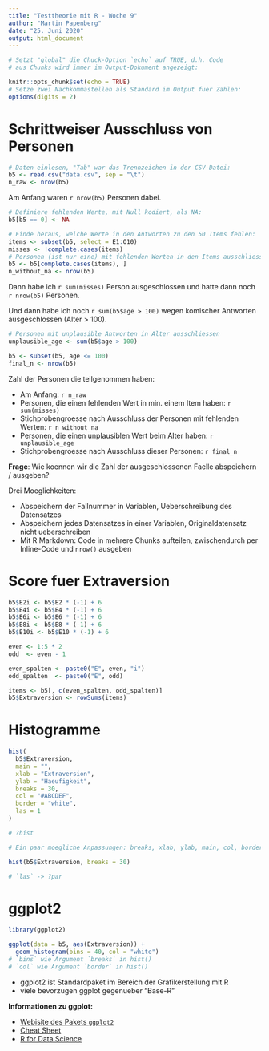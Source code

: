 ```yaml
---
title: "Testtheorie mit R - Woche 9"
author: "Martin Papenberg"
date: "25. Juni 2020"
output: html_document
---
```


```r
# Setzt "global" die Chuck-Option `echo` auf TRUE, d.h. Code
# aus Chunks wird immer im Output-Dokument angezeigt:

knitr::opts_chunk$set(echo = TRUE)
# Setze zwei Nachkommastellen als Standard im Output fuer Zahlen:
options(digits = 2)
```

# Schrittweiser Ausschluss von Personen

```r
# Daten einlesen, "Tab" war das Trennzeichen in der CSV-Datei:
b5 <- read.csv("data.csv", sep = "\t")
n_raw <- nrow(b5)

```


Am Anfang waren `r nrow(b5)` Personen dabei.

```r
# Definiere fehlenden Werte, mit Null kodiert, als NA:
b5[b5 == 0] <- NA

# Finde heraus, welche Werte in den Antworten zu den 50 Items fehlen:
items <- subset(b5, select = E1:O10)
misses <- !complete.cases(items)
# Personen (ist nur eine) mit fehlenden Werten in den Items ausschliessen:
b5 <- b5[complete.cases(items), ]
n_without_na <- nrow(b5)
```

Dann habe ich `r sum(misses)` Person ausgeschlossen und hatte dann noch
`r nrow(b5)` Personen.

Und dann habe ich noch `r sum(b5$age > 100)` wegen komischer Antworten 
ausgeschlossen (Alter > 100).

```r

# Personen mit unplausible Antworten in Alter ausschliessen
unplausible_age <- sum(b5$age > 100)

b5 <- subset(b5, age <= 100)
final_n <- nrow(b5)

```

Zahl der Personen die teilgenommen haben:

- Am Anfang: `r n_raw`
- Personen, die einen fehlenden Wert in min. einem Item haben: `r sum(misses)`
- Stichprobengroesse nach Ausschluss der Personen mit fehlenden Werten: 
  `r n_without_na`
- Personen, die einen unplausiblen Wert beim Alter haben: `r unplausible_age`
- Stichprobengroesse nach Ausschluss dieser Personen: `r final_n`


**Frage**: Wie koennen wir die Zahl der ausgeschlossenen Faelle
abspeichern / ausgeben?

Drei Moeglichkeiten: 

- Abspeichern der Fallnummer in Variablen, Ueberschreibung des Datensatzes
- Abspeichern jedes Datensatzes in einer Variablen, Originaldatensatz 
nicht ueberschreiben
- Mit R Markdown: Code in mehrere Chunks aufteilen, zwischendurch per 
Inline-Code und `nrow()` ausgeben



# Score fuer Extraversion

```r

b5$E2i <- b5$E2 * (-1) + 6
b5$E4i <- b5$E4 * (-1) + 6
b5$E6i <- b5$E6 * (-1) + 6
b5$E8i <- b5$E8 * (-1) + 6
b5$E10i <- b5$E10 * (-1) + 6

even <- 1:5 * 2
odd  <- even - 1

even_spalten <- paste0("E", even, "i")
odd_spalten  <- paste0("E", odd)

items <- b5[, c(even_spalten, odd_spalten)]
b5$Extraversion <- rowSums(items)

```

# Histogramme

```r

hist(
  b5$Extraversion, 
  main = "", 
  xlab = "Extraversion", 
  ylab = "Haeufigkeit",
  breaks = 30,
  col = "#ABCDEF",
  border = "white",
  las = 1
)

# ?hist

# Ein paar moegliche Anpassungen: breaks, xlab, ylab, main, col, border, las

hist(b5$Extraversion, breaks = 30)

# `las` -> ?par

```




# ggplot2

```r

library(ggplot2)

ggplot(data = b5, aes(Extraversion)) + 
  geom_histogram(bins = 40, col = "white") 
# `bins` wie Argument `breaks` in hist()
# `col` wie Argument `border` in hist()

```


- ggplot2 ist Standardpaket im Bereich der Grafikerstellung mit R 
- viele bevorzugen ggplot gegenueber "Base-R"

**Informationen zu ggplot:**

- [Webisite des Pakets `ggplot2`](https://ggplot2.tidyverse.org/)
- [Cheat Sheet](https://github.com/rstudio/cheatsheets/blob/master/data-visualization-2.1.pdf)
- [R for Data Science](https://r4ds.had.co.nz/)
